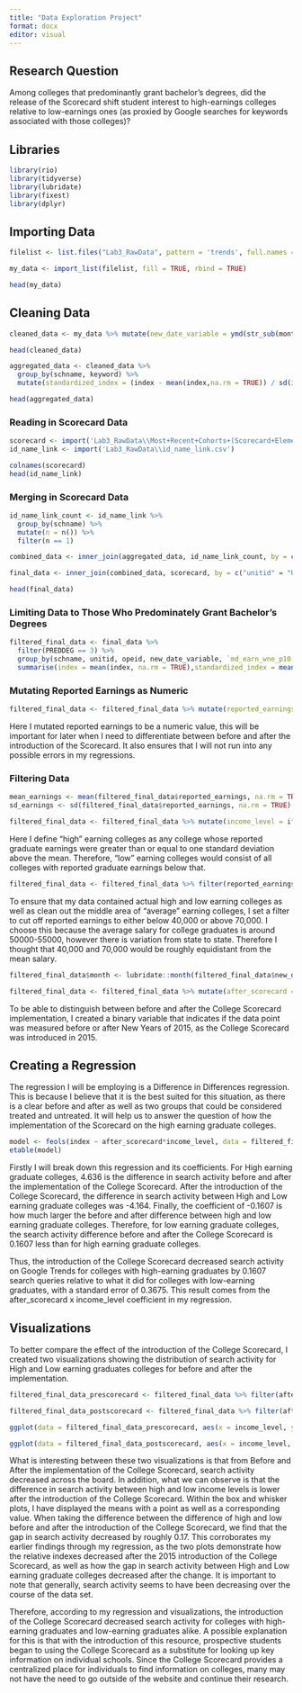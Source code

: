 ---
title: "Data Exploration Project"
format: docx
editor: visual
---

## Research Question

Among colleges that predominantly grant bachelor's degrees, did the release of the Scorecard shift student interest to high-earnings colleges relative to low-earnings ones (as proxied by Google searches for keywords associated with those colleges)?

## Libraries

```{r}
library(rio)
library(tidyverse)
library(lubridate)
library(fixest)
library(dplyr)
```

## Importing Data

```{r}
filelist <- list.files("Lab3_RawData", pattern = 'trends', full.names = TRUE)

my_data <- import_list(filelist, fill = TRUE, rbind = TRUE)

head(my_data)
```

## Cleaning Data

```{r}
cleaned_data <- my_data %>% mutate(new_date_variable = ymd(str_sub(monthorweek, start = 0, end = 10)))

head(cleaned_data)
```

```{r}
aggregated_data <- cleaned_data %>%
  group_by(schname, keyword) %>%
  mutate(standardized_index = (index - mean(index,na.rm = TRUE)) / sd(index, na.rm = TRUE))

head(aggregated_data)
```

### Reading in Scorecard Data

```{r}
scorecard <- import('Lab3_RawData\\Most+Recent+Cohorts+(Scorecard+Elements).csv')
id_name_link <- import('Lab3_RawData\\id_name_link.csv')

colnames(scorecard)
head(id_name_link)
```

### Merging in Scorecard Data

```{r}
id_name_link_count <- id_name_link %>%
  group_by(schname) %>%
  mutate(n = n()) %>%
  filter(n == 1)

combined_data <- inner_join(aggregated_data, id_name_link_count, by = c("schname"= "schname"))

final_data <- inner_join(combined_data, scorecard, by = c("unitid" = "UNITID"))

head(final_data)
```

### Limiting Data to Those Who Predominately Grant Bachelor's Degrees

```{r}
filtered_final_data <- final_data %>% 
  filter(PREDDEG == 3) %>%
  group_by(schname, unitid, opeid, new_date_variable, `md_earn_wne_p10-REPORTED-EARNINGS`) %>%
  summarise(index = mean(index, na.rm = TRUE),standardized_index = mean(standardized_index, na.rm = TRUE))
```

### Mutating Reported Earnings as Numeric

```{r}
filtered_final_data <- filtered_final_data %>% mutate(reported_earnings = as.numeric(`md_earn_wne_p10-REPORTED-EARNINGS`))
```

Here I mutated reported earnings to be a numeric value, this will be important for later when I need to differentiate between before and after the introduction of the Scorecard. It also ensures that I will not run into any possible errors in my regressions.

### Filtering Data

```{r}
mean_earnings <- mean(filtered_final_data$reported_earnings, na.rm = TRUE)
sd_earnings <- sd(filtered_final_data$reported_earnings, na.rm = TRUE)

```

```{r}
filtered_final_data <- filtered_final_data %>% mutate(income_level = ifelse(reported_earnings >= mean_earnings + sd_earnings, 'High', 'Low'))
```

Here I define "high" earning colleges as any college whose reported graduate earnings were greater than or equal to one standard deviation above the mean. Therefore, "low" earning colleges would consist of all colleges with reported graduate earnings below that.

```{r}
filtered_final_data <- filtered_final_data %>% filter(reported_earnings < 40000 | reported_earnings > 70000)
```

To ensure that my data contained actual high and low earning colleges as well as clean out the middle area of "average" earning colleges, I set a filter to cut off reported earnings to either below 40,000 or above 70,000. I choose this because the average salary for college graduates is around 50000-55000, however there is variation from state to state. Therefore I thought that 40,000 and 70,000 would be roughly equidistant from the mean salary.

```{r}
filtered_final_data$month <- lubridate::month(filtered_final_data$new_date_variable)

filtered_final_data <- filtered_final_data %>% mutate(after_scorecard = ifelse(new_date_variable >= as.Date("2015-01-01"), 'After', 'Before'))
```

To be able to distinguish between before and after the College Scorecard implementation, I created a binary variable that indicates if the data point was measured before or after New Years of 2015, as the College Scorecard was introduced in 2015.

## Creating a Regression

The regression I will be employing is a Difference in Differences regression. This is because I believe that it is the best suited for this situation, as there is a clear before and after as well as two groups that could be considered treated and untreated. It will help us to answer the question of how the implementation of the Scorecard on the high earning graduate colleges.

```{r}
model <- feols(index ~ after_scorecard*income_level, data = filtered_final_data)
etable(model)
```

Firstly I will break down this regression and its coefficients. For High earning graduate colleges, 4.636 is the difference in search activity before and after the implementation of the College Scorecard. After the introduction of the College Scorecard, the difference in search activity between High and Low earning graduate colleges was -4.164. Finally, the coefficient of -0.1607 is how much larger the before and after difference between high and low earning graduate colleges. Therefore, for low earning graduate colleges, the search activity difference before and after the College Scorecard is 0.1607 less than for high earning graduate colleges.

Thus, the introduction of the College Scorecard decreased search activity on Google Trends for colleges with high-earning graduates by 0.1607 search queries relative to what it did for colleges with low-earning graduates, with a standard error of 0.3675. This result comes from the after_scorecard x income_level coefficient in my regression.

## Visualizations

To better compare the effect of the introduction of the College Scorecard, I created two visualizations showing the distribution of search activity for High and Low earning graduates colleges for before and after the implementation.

```{r}
filtered_final_data_prescorecard <- filtered_final_data %>% filter(after_scorecard == 'Before')

filtered_final_data_postscorecard <- filtered_final_data %>% filter(after_scorecard == 'After')
```

```{r}
ggplot(data = filtered_final_data_prescorecard, aes(x = income_level, y = index)) + geom_boxplot() + theme_minimal() + labs(x = "Income Level", y = "Index", title ="Distribution of Search Queries for High and Low Income Level Universities \n Before Scorecard Implementation (Before 2015)") + theme(aspect.ratio=1/1.5) + theme(plot.title = element_text(size=10)) + theme(plot.title = element_text(hjust = 0.5))+ stat_summary(aes(y = index , label = round(..y.., 2)), fun.y = mean, geom = "text", position=position_nudge(y=-4)) + stat_summary(fun.y=mean, geom="point")
```

```{r}
ggplot(data = filtered_final_data_postscorecard, aes(x = income_level, y = index)) + geom_boxplot() + theme_minimal() + labs(x = "Income Level", y = "Index", title ="Distribution of Search Queries for High and Low Income Level Universities \n After Scorecard Implementation (After 2015)") + theme(aspect.ratio=1/1.5) + theme(plot.title = element_text(size=10)) + theme(plot.title = element_text(hjust = 0.5)) + stat_summary(aes(y = index , label = round(..y.., 2)), fun.y = mean, geom = "text", position=position_nudge(y=-4)) + stat_summary(fun.y=mean, geom="point")
```

What is interesting between these two visualizations is that from Before and After the implementation of the College Scorecard, search activity decreased across the board. In addition, what we can observe is that the difference in search activity between high and low income levels is lower after the introduction of the College Scorecard. Within the box and whisker plots, I have displayed the means with a point as well as a corresponding value. When taking the difference between the difference of high and low before and after the introduction of the College Scorecard, we find that the gap in search activity decreased by roughly 0.17. This corroborates my earlier findings through my regression, as the two plots demonstrate how the relative indexes decreased after the 2015 introduction of the College Scorecard, as well as how the gap in search activity between High and Low earning graduate colleges decreased after the change. It is important to note that generally, search activity seems to have been decreasing over the course of the data set.

Therefore, according to my regression and visualizations, the introduction of the College Scorecard decreased search activity for colleges with high-earning graduates and low-earning graduates alike. A possible explanation for this is that with the introduction of this resource, prospective students began to using the College Scorecard as a substitute for looking up key information on individual schools. Since the College Scorecard provides a centralized place for individuals to find information on colleges, many may not have the need to go outside of the website and continue their research.
